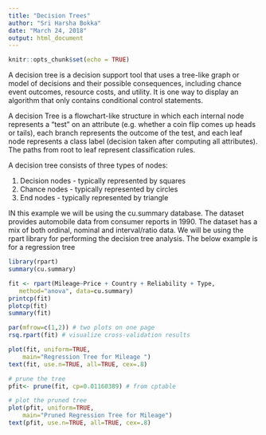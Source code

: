 ---
title: "Decision Trees"
author: "Sri Harsha Bokka"
date: "March 24, 2018"
output: html_document
---

```{r setup, include=FALSE}
knitr::opts_chunk$set(echo = TRUE)
```
A decision tree is a decision support tool that uses a tree-like graph or model of decisions and their possible consequences, including chance event outcomes, resource costs, and utility. It is one way to display an algorithm that only contains conditional control statements. 

A decision Tree is a flowchart-like structure in which each internal node represents a "test" on an attribute (e.g. whether a coin flip comes up heads or tails), each branch represents the outcome of the test, and each leaf node represents a class label (decision taken after computing all attributes). The paths from root to leaf represent classification rules.

A decision tree consists of three types of nodes:

  1. Decision nodes - typically represented by squares
  2. Chance nodes - typically represented by circles
  3. End nodes - typically represented by triangle

IN this example we will be using the cu.summary database. The dataset provides automobile data from consumer reports in 1990. The dataset has a mix of both ordinal, nominal and interval/ratio data. We will be using the rpart library for performing the decision tree analysis. The below example is for a regression tree


```{r cars}
library(rpart)
summary(cu.summary)
```


```{r pressure, echo=FALSE}
fit <- rpart(Mileage~Price + Country + Reliability + Type, 
   method="anova", data=cu.summary)
printcp(fit)
plotcp(fit)
summary(fit)
```



```{r}
par(mfrow=c(1,2)) # two plots on one page 
rsq.rpart(fit) # visualize cross-validation results  
```

```{r}
plot(fit, uniform=TRUE, 
  	main="Regression Tree for Mileage ")
text(fit, use.n=TRUE, all=TRUE, cex=.8)
```


```{r}
# prune the tree 
pfit<- prune(fit, cp=0.01160389) # from cptable   

# plot the pruned tree 
plot(pfit, uniform=TRUE, 
  	main="Pruned Regression Tree for Mileage")
text(pfit, use.n=TRUE, all=TRUE, cex=.8)
```


